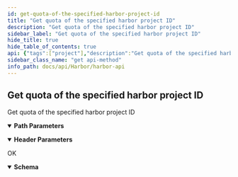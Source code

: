 ```yaml
---
id: get-quota-of-the-specified-harbor-project-id
title: "Get quota of the specified harbor project ID"
description: "Get quota of the specified harbor project ID"
sidebar_label: "Get quota of the specified harbor project ID"
hide_title: true
hide_table_of_contents: true
api: {"tags":["project"],"description":"Get quota of the specified harbor project ID","parameters":[{"name":"project_id","in":"path","description":"Project ID","required":true,"schema":{"type":"integer"}},{"name":"x-api-host","in":"header","description":"Authentication Required Parameters","required":true,"schema":{"type":"string","default":"tcr"}}],"responses":{"200":{"description":"OK","content":{"application/json":{"schema":{"example":"{\n    \"quota\": -1,\n    \"usage\": 12483354\n}","required":["quota"],"type":"object","properties":{"quota":{"type":"integer","format":"int64"},"usage":{"type":"integer","format":"int64"}}}}}}},"method":"get","path":"/projects/{project_id}/harbor_quotas/","servers":[{"url":"{apigateway}/api/v3/{ApiHost}/","variables":{"apigateway":{"default":"https://apigateway.twcc.ai"},"ApiHost":{"default":"tcr"}}}],"security":[{"ApiKeyAuth":[]}],"securitySchemes":{"ApiKeyAuth":{"type":"apiKey","in":"header","name":"x-api-key"}},"info":{"version":"1.0.0-beta","title":"Harbor API","description":"This is Harbor API.\n"},"postman":{"name":"Get quota of the specified harbor project ID","description":{"content":"Get quota of the specified harbor project ID","type":"text/plain"},"url":{"path":["projects",":project_id","harbor_quotas",""],"host":["{{baseUrl}}"],"query":[],"variable":[{"disabled":false,"description":{"content":"(Required) Project ID","type":"text/plain"},"type":"any","value":"","key":"project_id"}]},"header":[{"disabled":false,"description":{"content":"(Required) Authentication Required Parameters","type":"text/plain"},"key":"x-api-host","value":""},{"key":"Accept","value":"application/json"}],"method":"GET"}}
sidebar_class_name: "get api-method"
info_path: docs/api/Harbor/harbor-api
---
```



## Get quota of the specified harbor project ID



Get quota of the specified harbor project ID

<details style={{"marginBottom":"1rem"}} data-collapsed={false} open={true}><summary style={{}}><strong>Path Parameters</strong></summary><div><ul><ParamsItem className={"paramsItem"} param={{"name":"project_id","in":"path","description":"Project ID","required":true,"schema":{"type":"integer"}}}></ParamsItem></ul></div></details><details style={{"marginBottom":"1rem"}} data-collapsed={false} open={true}><summary style={{}}><strong>Header Parameters</strong></summary><div><ul><ParamsItem className={"paramsItem"} param={{"name":"x-api-host","in":"header","description":"Authentication Required Parameters","required":true,"schema":{"type":"string","default":"tcr"}}}></ParamsItem></ul></div></details><div><ApiTabs><TabItem label={"200"} value={"200"}><div>

OK

</div><div><MimeTabs schemaType={"response"}><TabItem label={"application/json"} value={"application/json"}><SchemaTabs><TabItem label={"Schema"} value={"Schema"}><details style={{}} data-collapsed={false} open={true}><summary style={{"textAlign":"left"}}><strong>Schema</strong></summary><div style={{"textAlign":"left","marginLeft":"1rem"}}></div><ul style={{"marginLeft":"1rem"}}><SchemaItem collapsible={false} name={"quota"} required={false} schemaDescription={undefined} schemaName={"int64"} qualifierMessage={undefined} defaultValue={undefined}></SchemaItem><SchemaItem collapsible={false} name={"usage"} required={false} schemaDescription={undefined} schemaName={"int64"} qualifierMessage={undefined} defaultValue={undefined}></SchemaItem></ul></details></TabItem></SchemaTabs></TabItem></MimeTabs></div></TabItem></ApiTabs></div>
      